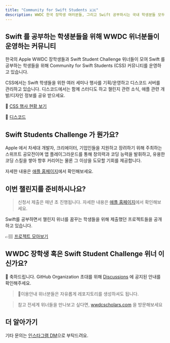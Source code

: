 ```yaml
---
title: "Community for Swift Students 🇰🇷"
description: WWDC 한국 장학생 여러분들, 그리고 Swift 공부하시는 국내 학생분들 모두 환영합니다.
---
```


## Swift 를 공부하는 학생분들을 위해 WWDC 위너분들이 운영하는 커뮤니티

한국의 Apple WWDC 장학생들과 Swift Student Challenge 위너들이 모여 Swift 를 공부하는 학생들을 위해 Community for Swift Students (CSS) 커뮤니티를 운영하고 있습니다.

CSS에서는 Swift 학생들을 위한 여러 세미나 행사를 기획/운영하고 디스코드 서버를 관리하고 있습니다. 
디스코드에서는 함께 스터디도 하고 챌린지 관련 소식, 애플 관련 개발/디자인 정보를 공유 받으세요.

🌁 [CSS 행사 현황 보기](/events)

👾 [디스코드](https://discord.gg/AES2GmPMc7)

## Swift Students Challenge 가 뭔가요?

Apple 에서 차세대 개발자, 크리에이터, 기업인들을 지원하고 장려하기 위해 주최하는 스위프트 공모전이며 앱 플레이그라운드를 통해 창의력과 코딩 능력을 발휘하고, 유용한 코딩 스킬을 쌓아 향후 커리어는 물론 그 이상을 도모할 기회를 제공합니다.

자세한 내용은 [애플 홈페이지](https://developer.apple.com/kr/swift-student-challenge)에서 확인해보세요.

## 이번 챌린지를 준비하시나요?

> 신청서 제출은 매년 초 진행됩니다. 자세한 내용은 [애플 홈페이지](https://developer.apple.com/kr/swift-student-challenge/?cid=apple-newsroom)에서 확인해보세요.

Swift를 공부하면서 챌린지 위너를 꿈꾸는 학생들을 위해 제출했던 프로젝트들을 공개하고 있습니다.

👉🏽 [프로젝트 모아보기](https://github.com/wwdc-kr/submissions)

## WWDC 장학생 혹은 Swift Student Challenge 위너 이신가요?

🎉 축하드립니다. GitHub Organization 초대를 위해 [Discussions](https://github.com/orgs/wwdc-kr/discussions/12) 에 공지된 안내를 확인해주세요.

> 📣이용안내 위너분들은 자유롭게 레포지토리를 생성하셔도 됩니다.

> 참고 전세계 위너들을 만나보고 싶다면, [wwdcscholars.com](https://www.wwdcscholars.com/) 을 방문해보세요

## 더 알아가기

기타 문의는 [인스타그램 DM](https://instagram.com/wwdc_scholars_kr)으로 부탁드려요.